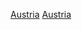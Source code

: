 {{Portal|體育運動|奧地利}}
{{Year by category
| m = 2
| c = 0
| d = 1
| y = 2
| cat     = 奧地利體育
| sortkey = 體育
| parent  = 各年份奧地利體育
| subcat  = 2012年奧地利
}}

[[Category:2012年各國體育|Austria]]
[[Category:2012年歐洲體育|Austria]]